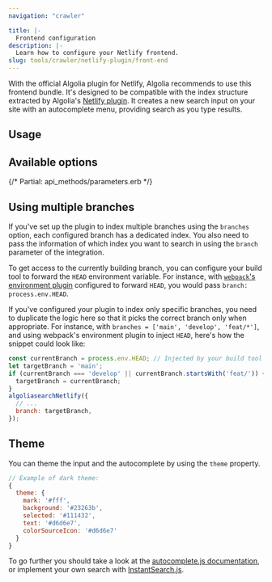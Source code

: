 ```yaml
---
navigation: "crawler"

title: |-
  Frontend configuration
description: |-
  Learn how to configure your Netlify frontend.
slug: tools/crawler/netlify-plugin/front-end
---
```



With the official Algolia plugin for Netlify, Algolia recommends to use this frontend bundle.
It's designed to be compatible with the index structure extracted by Algolia's [Netlify plugin](/tools/crawler/netlify-plugin/plugin).
It creates a new search input on your site with an autocomplete menu, providing search as you type results.



<Media type="image" id="tools/crawler/guides/netlify/frontend.jpg" alt="" />



## Usage




## Available options


{/* Partial: api_methods/parameters.erb */}


## Using multiple branches

If you've set up the plugin to index multiple branches using the `branches` option, each configured branch has a dedicated index.
You also need to pass the information of which index you want to search in using the `branch` parameter of the integration.

To get access to the currently building branch, you can configure your build tool to forward the `HEAD` environment variable.
For instance, with [`webpack`'s environment plugin](https://webpack.js.org/plugins/environment-plugin/) configured to forward `HEAD`, you would pass `branch: process.env.HEAD`.

If you've configured your plugin to index only specific branches, you need to duplicate the logic here so that it picks the correct branch only when appropriate.
For instance, with `branches = ['main', 'develop', 'feat/*']`, and using webpack's environment plugin to inject `HEAD`, here's how the snippet could look like:

```js
const currentBranch = process.env.HEAD; // Injected by your build tool
let targetBranch = 'main';
if (currentBranch === 'develop' || currentBranch.startsWith('feat/')) {
  targetBranch = currentBranch;
}
algoliasearchNetlify({
  // ...
  branch: targetBranch,
});
```

## Theme

You can theme the input and the autocomplete by using the `theme` property.

```js
// Example of dark theme:
{
  theme: {
    mark: '#fff',
    background: '#23263b',
    selected: '#111432',
    text: '#d6d6e7',
    colorSourceIcon: '#d6d6e7'
  }
}
```


<Media type="image" id="tools/crawler/guides/netlify/frontend-dark.png" alt="" />


To go further you should take a look at the [autocomplete.js documentation](/ui-libraries/autocomplete/introduction/what-is-autocomplete/), or implement your own search with [InstantSearch.js](/guides/building-search-ui/what-is-instantsearch/js/).
